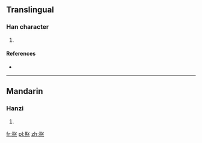 ==Translingual==

===Han character===
{{Han char|rn=86|rad=火|as=08|sn=12|four=1733<sub>4</sub>|canj=尸水火 (SEF)}}

# {{defn|Han|sort=火08}}

====References====
* {{Han ref|kx=0674.030|dkj=19115|hdz=32211.120|uh=7123|ud=28963|bh=DA5E|bd=55902}}

----

==Mandarin==

===Hanzi===
{{cmn-hanzi|pin=[[jù]] ([[ju4]])|wg=chü<sup>4</sup>}}

# {{defn|lang=cmn|sort=火08}}

[[fr:焣]]
[[pl:焣]]
[[zh:焣]]